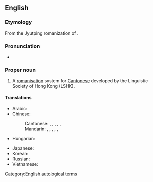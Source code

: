 {{also|jyutping}}
==English==
{{wikipedia}}

===Etymology===
From the Jyutping romanization of {{etyl|yue|en}} {{zh-l|粵拼|tr=jyut6 ping3}}.

===Pronunciation===
* {{IPA|/jut pʰɪŋ/|lang=en}}

===Proper noun===
{{en-proper noun}}

# A [[romanisation]] system for [[Cantonese]] developed by the Linguistic Society of Hong Kong (LSHK).

====Translations====
{{trans-top|romanisation system}}
* Arabic: {{t|ar|يُتْبِنْغ|m}}
* Chinese:
*: Cantonese: {{t|yue|粵語拼音}}, {{t|yue|粤语拼音|tr=jyut6 jyu5 ping3 jam1}}, {{t|yue|粵拼}}, {{t|yue|粤拼|tr=jyut6 ping3}}, {{t|yue|香港語言學學會粵語拼音方案}}, {{t|yue|香港语言学学会粤语拼音方案|tr=hoeng1 gong2 jyu5 jin4 hok6 hok6 wui6 jyut6 jyu5 ping3 jam1 fong1 on3}}
*: Mandarin: {{t+|cmn|粵語拼音}}, {{t+|cmn|粤语拼音|tr=yuèyǔ pīnyīn}}, {{t+|cmn|粵拼}}, {{t+|cmn|粤拼|tr=yuèpīn}}, {{t|cmn|香港語言學學會粵語拼音方案}}, {{t|cmn|香港語言學學會粵語拼音方案|tr=xiānggǎng yǔyánxué xuéhuì yuèyǔ pīnyīn fāng'àn}}
* Hungarian: {{t|hu|jűtphing}}
{{trans-mid}}
* Japanese: {{t|ja|粤ピン|tr=etsu-pin}}
* Korean: {{t|ko|월병}}
* Russian: {{t|ru|ютпхи́н|m}}
* Vietnamese: {{t|vi|Việt bính}}
{{trans-bottom}}

[[Category:English autological terms]]